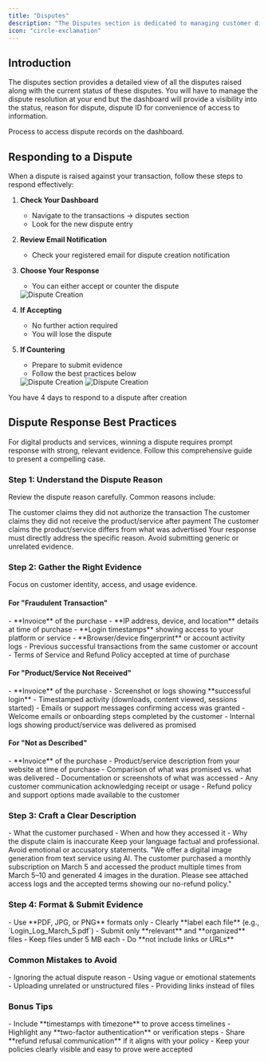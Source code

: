 ```yaml
---
title: "Disputes"
description: "The Disputes section is dedicated to managing customer disputes related to payments. Merchants can view and manage disputes from the Transactions page, including tracking the status of chargebacks and responding to disputes."
icon: "circle-exclamation"
---
```


## Introduction

The disputes section provides a detailed view of all the disputes raised along with the current status of these disputes. You will have to manage the dispute resolution at your end but the dashboard will provide a visibility into the status, reason for dispute, dispute ID for convenience of access to information.

<Card title="Disputes" horizontal icon="circle-exclamation" href="/guides/disputes"> Process to access dispute records on the dashboard.</Card>

## Responding to a Dispute

When a dispute is raised against your transaction, follow these steps to respond effectively:

1. **Check Your Dashboard**
   - Navigate to the transactions → disputes section
   - Look for the new dispute entry

2. **Review Email Notification**
   - Check your registered email for dispute creation notification

3. **Choose Your Response**
   - You can either accept or counter the dispute
   
   <Frame>
       <img src="/images/disputes/1.png" alt="Dispute Creation" />
   </Frame>

4. **If Accepting**
   - No further action required
   - You will lose the dispute

5. **If Countering**
   - Prepare to submit evidence
   - Follow the best practices below
   
   <Frame>
       <img src="/images/disputes/2.png" alt="Dispute Creation" />
   </Frame>
   
   <Frame>
       <img src="/images/disputes/3.png" alt="Dispute Creation" />
   </Frame>

<Info>
You have 4 days to respond to a dispute after creation
</Info>

## Dispute Response Best Practices

For digital products and services, winning a dispute requires prompt response with strong, relevant evidence. Follow this comprehensive guide to present a compelling case.

### Step 1: Understand the Dispute Reason

Review the dispute reason carefully. Common reasons include:

<Card title="Fraudulent Transaction">
The customer claims they did not authorize the transaction
</Card>

<Card title="Product/Service Not Received">
The customer claims they did not receive the product/service after payment
</Card>

<Card title="Not as Described">
The customer claims the product/service differs from what was advertised
</Card>

<Info>
Your response must directly address the specific reason. Avoid submitting generic or unrelated evidence.
</Info>

### Step 2: Gather the Right Evidence

Focus on customer identity, access, and usage evidence.

#### For "Fraudulent Transaction"

<Card title="Required Evidence">
- **Invoice** of the purchase
- **IP address, device, and location** details at time of purchase
- **Login timestamps** showing access to your platform or service
- **Browser/device fingerprint** or account activity logs
- Previous successful transactions from the same customer or account
- Terms of Service and Refund Policy accepted at time of purchase
</Card>

#### For "Product/Service Not Received"

<Card title="Required Evidence">
- **Invoice** of the purchase
- Screenshot or logs showing **successful login**
- Timestamped activity (downloads, content viewed, sessions started)
- Emails or support messages confirming access was granted
- Welcome emails or onboarding steps completed by the customer
- Internal logs showing product/service was delivered as promised
</Card>

#### For "Not as Described"

<Card title="Required Evidence">
- **Invoice** of the purchase
- Product/service description from your website at time of purchase
- Comparison of what was promised vs. what was delivered
- Documentation or screenshots of what was accessed
- Any customer communication acknowledging receipt or usage
- Refund policy and support options made available to the customer
</Card>

### Step 3: Craft a Clear Description

<Card title="Focus Points">
- What the customer purchased
- When and how they accessed it
- Why the dispute claim is inaccurate
</Card>

<Info>
Keep your language factual and professional. Avoid emotional or accusatory statements.
</Info>

<Card title="Example Response">
"We offer a digital image generation from text service using AI. The customer purchased a monthly subscription on March 5 and accessed the product multiple times from March 5–10 and generated 4 images in the duration. Please see attached access logs and the accepted terms showing our no-refund policy."
</Card>

### Step 4: Format & Submit Evidence

<Card title="Submission Guidelines">
- Use **PDF, JPG, or PNG** formats only
- Clearly **label each file** (e.g., `Login_Log_March_5.pdf`)
- Submit only **relevant** and **organized** files
- Keep files under 5 MB each
- Do **not include links or URLs**
</Card>

### Common Mistakes to Avoid

<Card title="Avoid These Errors">
- Ignoring the actual dispute reason
- Using vague or emotional statements
- Uploading unrelated or unstructured files
- Providing links instead of files
</Card>

### Bonus Tips

<Card title="Strengthen Your Case">
- Include **timestamps with timezone** to prove access timelines
- Highlight any **two-factor authentication** or verification steps
- Share **refund refusal communication** if it aligns with your policy
- Keep your policies clearly visible and easy to prove were accepted
</Card>